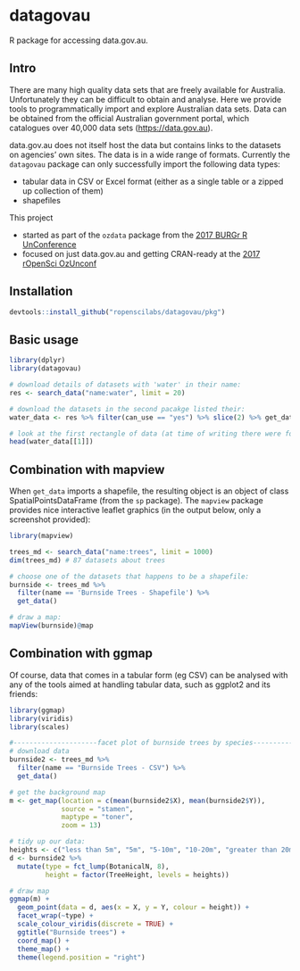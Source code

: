 # datagovau

R package for accessing data.gov.au.

## Intro

There are many high quality data sets that are freely available for Australia. Unfortunately they can be difficult to obtain and analyse.  Here we provide tools to programmatically import and explore Australian data sets.  Data can be obtained from the official Australian government portal, which catalogues over 40,000 data sets
    (<https://data.gov.au>).  
    
data.gov.au does not itself host the data but contains links to the datasets on agencies' own sites.  The data is in a wide range of formats.  Currently the `datagovau` package can only successfully import the following data types:

- tabular data in CSV or Excel format (either as a single table or a zipped up collection of them)
- shapefiles

This project 

- started as part of the `ozdata` package from the [2017 BURGr R UnConference](https://github.com/AU-BURGr/UnConf2017)
- focused on just data.gov.au and getting CRAN-ready at the [2017 rOpenSci OzUnconf](http://ozunconf17.ropensci.org/)

## Installation


```R
devtools::install_github("ropenscilabs/datagovau/pkg")
```

## Basic usage

```r
library(dplyr)
library(datagovau)

# download details of datasets with 'water' in their name:
res <- search_data("name:water", limit = 20)

# download the datasets in the second pacakge listed their:
water_data <- res %>% filter(can_use == "yes") %>% slice(2) %>% get_data

# look at the first rectangle of data (at time of writing there were four such rectangles)
head(water_data[[1]])
```

## Combination with mapview

When `get_data` imports a shapefile, the resulting object is an object of class SpatialPointsDataFrame (from the `sp` package).  The `mapview` package provides nice interactive leaflet graphics (in the output below, only a screenshot provided):

```r
library(mapview)

trees_md <- search_data("name:trees", limit = 1000)
dim(trees_md) # 87 datasets about trees

# choose one of the datasets that happens to be a shapefile:
burnside <- trees_md %>% 
  filter(name == 'Burnside Trees - Shapefile') %>% 
  get_data()

# draw a map:                             
mapView(burnside)@map
```

## Combination with ggmap

Of course, data that comes in a tabular form (eg CSV) can be analysed with any of the tools aimed at handling tabular data, such as ggplot2 and its friends:

```r
library(ggmap)
library(viridis)
library(scales)

#---------------------facet plot of burnside trees by species---------------
# download data
burnside2 <- trees_md %>%
  filter(name == "Burnside Trees - CSV") %>%
  get_data()

# get the background map
m <- get_map(location = c(mean(burnside2$X), mean(burnside2$Y)), 
             source = "stamen",
             maptype = "toner",
             zoom = 13)

# tidy up our data:
heights <- c("less than 5m", "5m", "5-10m", "10-20m", "greater than 20m")
d <- burnside2 %>%
  mutate(type = fct_lump(BotanicalN, 8),
         height = factor(TreeHeight, levels = heights)) 

# draw map
ggmap(m) +
  geom_point(data = d, aes(x = X, y = Y, colour = height)) +
  facet_wrap(~type) +
  scale_colour_viridis(discrete = TRUE) +
  ggtitle("Burnside trees") +
  coord_map() +
  theme_map() +
  theme(legend.position = "right")
```


